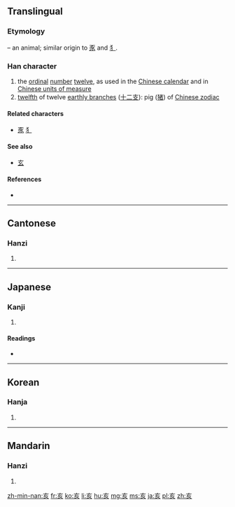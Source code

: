 ==Translingual==

===Etymology===
{{liushu|p}} – an animal; similar origin to [[豕]] and [[犭]].

===Han character===
{{Han char|rn=8|rad=亠|as=04|sn=6|four=0080<sub>2</sub>|canj=卜女竹人 (YVHO)}}

# the [[ordinal]] [[number]] [[twelve]], as used in the [[Wikipedia:Chinese calendar|Chinese calendar]] and in  [[Wikipedia:Chinese units of measure|Chinese units of measure]]
# [[twelfth]] of twelve [[earthly branch]]es ([[十二支]]): pig ([[猪]]) of [[W:Chinese zodiac|Chinese zodiac]]

====Related characters====
* [[豕]] [[犭]]

====See also====
* [[玄]] <!-- Graphically similar -->

====References====
* {{Han ref|kx=0088.080|dkj=00292|dj=0186.010|hdz=10283.050|uh=4EA5|ud=20133|bh=A5E8|bd=42472}}

----

==Cantonese==

===Hanzi===
{{yue-hanzi|jyut=|y=hoi6}}

# {{defn|lang=yue|sort=亠04}}

----

==Japanese==

===Kanji===
{{ja-kanji|grade=|rs=亠04}}

# {{defn|lang=ja|sort=亠04}}

====Readings====
* {{ja-readings|on=[[がい]] (gai), [[かい]] (kai)|kun=[[い]] (i), [[ゐ]] (wi, ''outdated'')}}

----

==Korean==

===Hanja===
{{ko-hanja|hangeul=해|rv=hae|mr=hae}}

# {{defn|lang=ko|sort=亠04}}

----

==Mandarin==

===Hanzi===
{{cmn-hanzi|pin=[[hài]] ([[hai4]])|wg=hai<sup>4</sup>}}

# {{defn|lang=cmn|sort=亠04}}

[[zh-min-nan:亥]]
[[fr:亥]]
[[ko:亥]]
[[li:亥]]
[[hu:亥]]
[[mg:亥]]
[[ms:亥]]
[[ja:亥]]
[[pl:亥]]
[[zh:亥]]